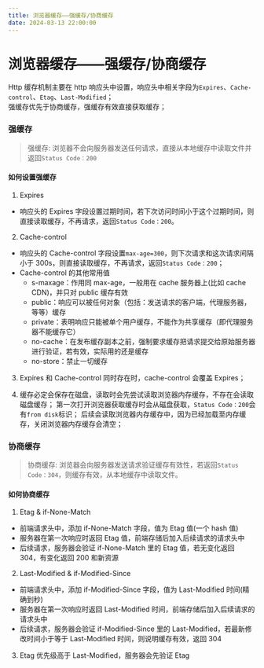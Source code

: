 ```yaml
---
title: 浏览器缓存——强缓存/协商缓存
date: 2024-03-13 22:00:00
---
```


# 浏览器缓存——强缓存/协商缓存

Http 缓存机制主要在 http 响应头中设置，响应头中相关字段为`Expires`、`Cache-control`、`Etag`、`Last-Modified`；<br />
强缓存优先于协商缓存，强缓存有效直接获取缓存；

### 强缓存

> 强缓存: 浏览器不会向服务器发送任何请求，直接从本地缓存中读取文件并返回`Status Code：200`

#### 如何设置强缓存

1. Expires

- 响应头的 Expires 字段设置过期时间，若下次访问时间小于这个过期时间，则直接读取缓存，不再请求，返回`Status Code：200`。

2. Cache-control

- 响应头的 Cache-control 字段设置`max-age=300`，则下次请求和这次请求间隔小于 300s，则直接读取缓存，不再请求，返回`Status Code：200`；
- Cache-control 的其他常用值
  - s-maxage：作用同 max-age，一般用在 cache 服务器上(比如 cache CDN)，并只对 public 缓存有效
  - public：响应可以被任何对象（包括：发送请求的客户端，代理服务器，等等）缓存
  - private：表明响应只能被单个用户缓存，不能作为共享缓存（即代理服务器不能缓存它）
  - no-cache：在发布缓存副本之前，强制要求缓存把请求提交给原始服务器进行验证，若有效，实际用的还是缓存
  - no-store：禁止一切缓存

3. Expires 和 Cache-control 同时存在时，cache-control 会覆盖 Expires；

4. 缓存必定会保存在磁盘，读取时会先尝试读取浏览器内存缓存，不存在会读取磁盘缓存；
   第一次打开浏览器获取缓存时会从磁盘获取，`Status Code：200`会有`from disk`标识；
   后续会读取浏览器内存缓存中，因为已经加载至内存缓存，关闭浏览器内存缓存会清空；

### 协商缓存

> 协商缓存: 浏览器会向服务器发送请求验证缓存有效性，若返回`Status Code：304`，则缓存有效，从本地缓存中读取文件。

#### 如何协商缓存

1. Etag & if-None-Match

- 前端请求头中，添加 if-None-Match 字段，值为 Etag 值(一个 hash 值)
- 服务器在第一次响应时返回 Etag 值，前端存储后加入后续请求的请求头中
- 后续请求，服务器会验证 if-None-Match 里的 Etag 值，若无变化返回 304，有变化返回 200 和新资源

2. Last-Modified & if-Modified-Since

- 前端请求头中，添加 if-Modified-Since 字段，值为 Last-Modified 时间(精确到秒)
- 服务器在第一次响应时返回 Last-Modified 时间，前端存储后加入后续请求的请求头中
- 后续请求，服务器会验证 if-Modified-Since 里的 Last-Modified，若最新修改时间小于等于 Last-Modified 时间，则说明缓存有效，返回 304

3. Etag 优先级高于 Last-Modified，服务器会先验证 Etag
